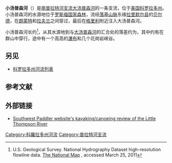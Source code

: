 {{Infobox river
| name               = 小汤普森河<br>Little Thompson River<ref name=gnis>{{cite gnis|id= 177961|name=Little Thompson River|accessdate=2011-01-29}}</ref>
| image_name         =
| image_alt       =
| caption            =
| image_map          =
| map_alt         =
| map_caption        =
| origin             = {{coord|40|21|18|N|105|27|13|W|display=inline}}
| mouth              = 汇入[[大汤普森河|大汤普森河]]<br>{{coord|40|20|26|N|104|50|37|W|display=inline,title}}
| basin_countries    =
| progression        = [[大汤普森河|大汤普森河]]—<br>[[南普拉特河|南普拉特河]]—[[普拉特河|普拉特河]]—<br>[[密苏里河|密苏里河]]—[[密西西比河|密西西比河]]
| length_mi          =
| length             =
| elevation_ft       =
| elevation          =
| mouth_elevation_ft = 4724
| mouth_elevation    =
| discharge_cuft/s   =
| discharge          =
| watershed_sqmi     =
| watershed          =
| river_system       =
| left_tribs         =
| right_tribs        =
}}
'''小汤普森河'''（{{lang-en|Little Thompson River}}）是[[南普拉特河|南普拉特河]][[支流|支流]][[大汤普森河|大汤普森河]]的一条支流，位于[[美国|美国]][[科罗拉多州|科罗拉多州]]。
小汤普森河的水源地位于[[罗斯福国家森林|罗斯福国家森林]]，流经[[落基山脉|落基山脉]]东缘[[拉里默尔县|拉里默尔县]]的[[贝尔德_(科罗拉多州)|贝尔德]]，在[[朗蒙特_(科罗拉多州)|朗蒙特]]和[[拉夫兰_(科罗拉多州)|拉夫兰]]之间穿过，最后在[[格里利_(科罗拉多州)|格里利]]附近注入大汤普森河。

小汤普森河长约{{convert|51.5|mi}}<ref name=NHD>U.S. Geological Survey. National Hydrography Dataset high-resolution flowline data. [http://viewer.nationalmap.gov/viewer/ The National Map]  {{webarchive|url=https://www.webcitation.org/66gupqQDM?url=http://viewer.nationalmap.gov/viewer/ |date=2012-04-05 }}, accessed March 25, 2011</ref>，从其水源地到与[[大汤普森河|大汤普森河]]的汇合处的落差约为{{convert|2500|ft}}，其中约有{{convert|24|mi|adj=on}}在群山中穿行，途中有一个高{{convert|15|ft|adj=on}}高的[[瀑布|瀑布]]和几个花岗岩峡谷。

==另见==
* [[科罗拉多州河流列表|科罗拉多州河流列表]]

==参考文献==
{{reflist}}

==外部链接==
* [http://southwestpaddler.com/docs/splatte12.html Southwest Paddler website's kayaking/canoeing review of the Little Thompson River] {{Wayback|url=http://southwestpaddler.com/docs/splatte12.html |date=20160303184551 }}

[[Category:科羅拉多州河流|Category:科羅拉多州河流]]
[[Category:普拉特河支流|Category:普拉特河支流]]